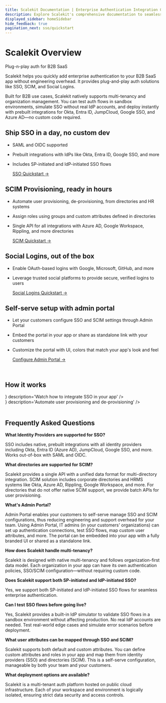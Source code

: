 ```yaml
---
title: Scalekit Documentation | Enterprise Authentication Integration Guide
description: Explore Scalekit's comprehensive documentation to seamlessly integrate enterprise authentication solutions like SSO, SCIM, and social logins into your B2B SaaS application.
displayed_sidebar: homeSidebar
hide_feedback: true
pagination_next: sso/quickstart
---
```



# Scalekit Overview

<Subtitle>

Plug-n-play auth for B2B SaaS

</Subtitle>

Scalekit helps you quickly add enterprise authentication to your B2B SaaS app without engineering overhead.
It provides plug-and-play auth solutions like SSO, SCIM, and Social Logins.

Built for B2B use cases, Scalekit natively supports multi-tenancy and organization management. You can test auth flows in sandbox environments,
simulate SSO without real IdP accounts, and deploy instantly with prebuilt integrations for Okta, Entra ID, JumpCloud, Google SSO, and Azure AD—no custom code required.

<h2>Ship SSO in a day, no custom dev</h2>

- SAML and OIDC supported
- Prebuilt integrations with IdPs like Okta, Entra ID, Google SSO, and more
- Includes SP-initiated and IdP-initiated SSO flows

    [SSO Quickstart ->](sso/quickstart)

<h2>SCIM Provisioning, ready in hours</h2>

- Automate user provisioning, de-provisioning, from directories and HR systems
- Assign roles using groups and custom attributes defined in directories
- Single API for all integrations with Azure AD, Google Workspace, Rippling, and more directories

    [SCIM Quickstart ->](scim/quickstart)

<h2>Social Logins, out of the box</h2>

- Enable OAuth-based logins with Google, Microsoft, GitHub, and more
- Leverage trusted social platforms to provide secure, verified logins to users

    [Social Logins Quickstart ->](sso/social-login)

<h2>Self-serve setup with admin portal</h2>

- Let your customers configure SSO and SCIM settings through Admin Portal
- Embed the portal in your app or share as standalone link with your customers
- Customize the portal with UI, colors that match your app's look and feel

    [Configure Admin Portal ->](sso/quickstart-admin-portal)
<br />

<h2>How it works</h2>

<div class="row">
    <div class="col col--6">
        <Card
            title="Implement SSO in minutes"
            href="https://youtu.be/I7SZyFhKg-s"
          icon={<CiYoutube />}
            description='Watch how to integrate SSO in your app'
        />
    </div>
    <div class="col col--6">
        <Card
            title="SCIM - Automate user lifecycle"
            href="https://youtu.be/SBJLtQaIbUk"
            icon={<CiYoutube />}
            description='Automate user provisioning and de-provisioning'
        />
    </div>
</div>

<br />


<h2>Frequently Asked Questions</h2>

<b>What Identity Providers are supported for SSO?</b>
<p>
SSO includes native, prebuilt integrations with all identity providers including Okta, Entra ID (Azure AD), JumpCloud, Google SSO, and more. Works out-of-box with SAML and OIDC.
</p>

<b>What directories are supported for SCIM?</b>
<p>
Scalekit provides a single API with a unified data format for multi-directory integration. SCIM solution includes corporate directories and HRMS systems like Okta, Azure AD, Rippling, Google Workspace, and more. For directories that do not offer native SCIM support, we provide batch APIs for user provisioning.
</p>

<b>What's Admin Portal?</b>
<p>
Admin Portal enables your customers to self-serve manage SSO and SCIM configurations, thus reducing engineering and support overhead for your team. Using Admin Portal, IT admins (in your customers' organizations) can set up authentication connections, test SSO flows, map custom user attributes, and more. The portal can be embedded into your app with a fully branded UI or shared as a standalone link.
</p>

<b>How does Scalekit handle multi-tenancy?</b>
<p>
Scalekit is designed with native multi-tenancy and follows organization-first data model. Each organization in your app can have its own authentication policies, SSO/SCIM configuration—without requiring custom code.
</p>

<b>Does Scalekit support both SP-initiated and IdP-initiated SSO?</b>
<p>
Yes, we support both SP-initiated and IdP-initiated SSO flows for seamless enterprise authentication.
</p>

<b>Can I test SSO flows before going live?</b>
<p>
Yes, Scalekit provides a built-in IdP simulator to validate SSO flows in a sandbox environment without affecting production. No real IdP accounts are needed. Test real-world edge cases and simulate error scenarios before deployment.
</p>

<b>What user attributes can be mapped through SSO and SCIM?</b>
<p>
Scalekit supports both default and custom attributes. You can define custom attributes and roles in your app and map them from identity providers (SSO) and directories (SCIM). This is a self-serve configuration, manageable by both your team and your customers.
</p>

<b>What deployment options are available? </b>
<p>
Scalekit is a multi-tenant auth platform hosted on public cloud infrastructure. Each of your workspace and environment is logically isolated, ensuring strict data security and access controls.
</p>
